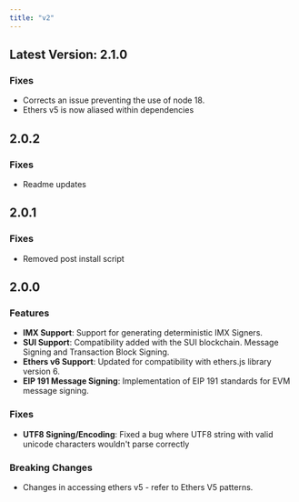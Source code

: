 ```yaml
---
title: "v2"
---
```


## Latest Version: 2.1.0

### Fixes

- Corrects an issue preventing the use of node 18.
- Ethers v5 is now aliased within dependencies

## 2.0.2

### Fixes
- Readme updates

## 2.0.1
### Fixes
- Removed post install script

## 2.0.0

### Features

- **IMX Support**: Support for generating deterministic IMX Signers.
- **SUI Support**: Compatibility added with the SUI blockchain. Message Signing and Transaction Block Signing.
- **Ethers v6 Support**: Updated for compatibility with ethers.js library version 6.
- **EIP 191 Message Signing**: Implementation of EIP 191 standards for EVM message signing.

### Fixes

- **UTF8 Signing/Encoding**: Fixed a bug where UTF8 string with valid unicode characters wouldn't parse correctly

### Breaking Changes

- Changes in accessing ethers v5 - refer to Ethers V5 patterns.